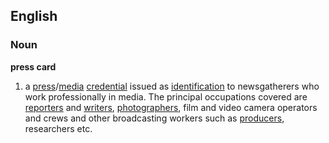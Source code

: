 ==English==

===Noun===
'''press card'''
# a [[press]]/[[media]] [[credential]] issued as [[identification]] to newsgatherers who work professionally in media. The principal occupations covered are [[reporter]]s and [[writer]]s, [[photographer]]s, film and video camera operators and crews and other broadcasting workers such as [[producer]]s, researchers etc.

{{wikipedia}}